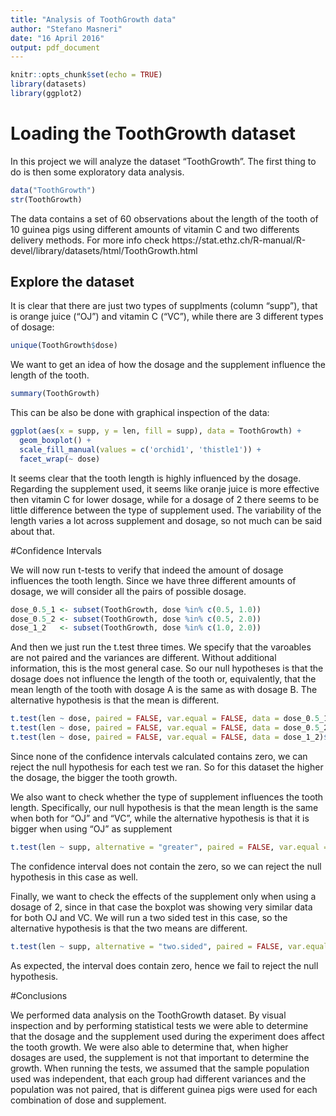 ```yaml
---
title: "Analysis of ToothGrowth data"
author: "Stefano Masneri"
date: "16 April 2016"
output: pdf_document
---
```


```r
knitr::opts_chunk$set(echo = TRUE)
library(datasets)
library(ggplot2)
```

# Loading the ToothGrowth dataset

In this project we will analyze the dataset "ToothGrowth". The first thing to do is then some exploratory data analysis.

```r
data("ToothGrowth")
str(ToothGrowth)
```

The data contains a set of 60 observations about the length of the tooth of 10 guinea pigs using different amounts of vitamin C and two differents delivery methods. For more info check https://stat.ethz.ch/R-manual/R-devel/library/datasets/html/ToothGrowth.html


## Explore the dataset

It is clear that there are just two types of supplments (column "supp"), that is orange juice ("OJ") and vitamin C ("VC"), while there are 3 different types of dosage:

```r
unique(ToothGrowth$dose)
```

We want to get an idea of how the dosage and the supplement influence the length of the tooth.

```r
summary(ToothGrowth)
```

This can be also be done with graphical inspection of the data:

```r
ggplot(aes(x = supp, y = len, fill = supp), data = ToothGrowth) +
  geom_boxplot() +
  scale_fill_manual(values = c('orchid1', 'thistle1')) +
  facet_wrap(~ dose)
```

It seems clear that the tooth length is highly influenced by the dosage. Regarding the supplement used, it seems like oranje juice is more effective then vitamin C for lower dosage, while for a dosage of 2 there seems to be little difference between the type of supplement used. The variability of the length varies a lot across supplement and dosage, so not much can be said about that.

#Confidence Intervals

We will now run t-tests to verify that indeed the amount of dosage influences the tooth length. Since we have three different amounts of dosage, we will consider all the pairs of possible dosage.

```r
dose_0.5_1 <- subset(ToothGrowth, dose %in% c(0.5, 1.0))
dose_0.5_2 <- subset(ToothGrowth, dose %in% c(0.5, 2.0))
dose_1_2   <- subset(ToothGrowth, dose %in% c(1.0, 2.0))
```

And then we just run the t.test three times. We specify that the varoables are not paired and the variances are different. Without additional information, this is the most general case. So our null hypotheses is that the dosage does not influence the length of the tooth or, equivalently, that the mean length of the tooth with dosage A is the same as with dosage B. The alternative hypothesis is that the mean is different.

```r
t.test(len ~ dose, paired = FALSE, var.equal = FALSE, data = dose_0.5_1)$conf.int
t.test(len ~ dose, paired = FALSE, var.equal = FALSE, data = dose_0.5_2)$conf.int
t.test(len ~ dose, paired = FALSE, var.equal = FALSE, data = dose_1_2)$conf.int
```

Since none of the confidence intervals calculated contains zero, we can reject the null hypothesis for each test we ran. So for this dataset the higher the dosage, the bigger the tooth growth.

We also want to check whether the type of supplement influences the tooth length. Specifically, our null hypothesis is that the mean length is the same when both for "OJ" and "VC", while the alternative hypothesis is that it is bigger when using "OJ" as supplement

```r
t.test(len ~ supp, alternative = "greater", paired = FALSE, var.equal = FALSE, data = ToothGrowth)$conf.int
```

The confidence interval does not contain the zero, so we can reject the null hypothesis in this case as well.

Finally, we want to check the effects of the supplement only when using a dosage of 2, since in that case the boxplot was showing very similar data for both OJ and VC. We will run a two sided test in this case, so the alternative hypothesis is that the two means are different.

```r
t.test(len ~ supp, alternative = "two.sided", paired = FALSE, var.equal = FALSE, data = dose_1_2)$conf.int
```

As expected, the interval does contain zero, hence we fail to reject the null hypothesis.

#Conclusions

We performed data analysis on the ToothGrowth dataset. By visual inspection and by performing statistical tests we were able to determine that the dosage and the supplement used during the experiment does affect the tooth growth. We were also able to determine that, when higher dosages are used, the supplement is not that important to determine the growth.
When running the tests, we assumed that the sample population used was independent, that each group had different variances and the population was not paired, that is different guinea pigs were used for each combination of dose and supplement.